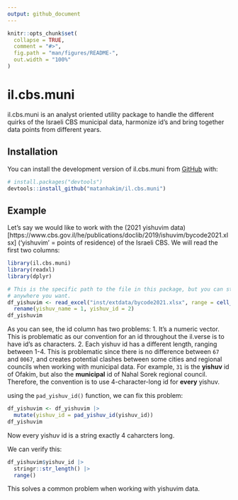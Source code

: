 ```yaml
---
output: github_document
---
```


<!-- README.md is generated from README.Rmd. Please edit that file -->

```r
knitr::opts_chunk$set(
  collapse = TRUE,
  comment = "#>",
  fig.path = "man/figures/README-",
  out.width = "100%"
)
```

# il.cbs.muni

<!-- badges: start -->
<!-- badges: end -->

il.cbs.muni is an analyst oriented utility package to handle the different quirks of
  the Israeli CBS municipal data, harmonize id's and bring together data points
  from different years.

## Installation

You can install the development version of il.cbs.muni from [GitHub](https://github.com/) with:

``` r
# install.packages("devtools")
devtools::install_github("matanhakim/il.cbs.muni")
```

## Example

Let's say we would like to work with the (2021 yishuvim data)[https://www.cbs.gov.il/he/publications/doclib/2019/ishuvim/bycode2021.xlsx] ('yishuvim' = points of residence) of the Israeli CBS. We will read the first two columns:

```r
library(il.cbs.muni)
library(readxl)
library(dplyr)

# This is the specific path to the file in this package, but you can store it
# anywhere you want.
df_yishuvim <- read_excel("inst/extdata/bycode2021.xlsx", range = cell_cols("A:B")) |> 
  rename(yishuv_name = 1, yishuv_id = 2)
df_yishuvim
```

As you can see, the id column has two problems:
1. It's a numeric vector. This is problematic as our convention for an id throughout the il.verse is to have id's as characters.
2. Each yishuv id has a different length, ranging between 1-4. This is problematic since there is no difference between `67` and `0067`, and creates potential clashes  between some cities and regional councils when working with municipal data. For example, `31` is the **yishuv** id of Ofakim, but also the **municipal** id of Nahal Sorek regional council. Therefore, the convention is to use 4-character-long id for **every** yishuv.

using the `pad_yishuv_id()` function, we can fix this problem:

```r
df_yishuvim <- df_yishuvim |> 
  mutate(yishuv_id = pad_yishuv_id(yishuv_id))
df_yishuvim
```

Now every yishuv id is a string exactly 4 caharcters long.

We can verify this:

```r
df_yishuvim$yishuv_id |> 
  stringr::str_length() |> 
  range()
```

This solves a common problem when working with yishuvim data.
